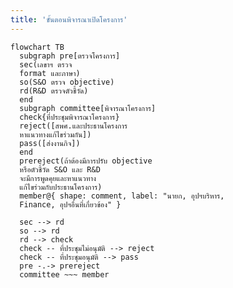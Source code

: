 ```yaml
---
title: 'ขั้นตอนพิจารณาเปิดโครงการ'
---
```


```mermaid
flowchart TB
  subgraph pre[ตรวจโครงการ]
  sec(เลขาฯ ตรวจ
  format และภาษา)
  so(S&O ตรวจ objective)
  rd(R&D ตรวจตัวชี้วัด)
  end
  subgraph committee[พิจารณาโครงการ]
  check{ที่ประชุมพิจารณาโครงการ}
  reject([สพศ.และประธานโครงการ
  หาแนวทางแก้ไขร่วมกัน])
  pass([ส่งงานกิจ])
  end
  prereject(ถ้าต้องมีการปรับ objective
  หรือตัวชี้วัด S&O และ R&D
  จะมีการพูดคุยและหาแนวทาง
  แก้ไขร่วมกับประธานโครงการ)
  member@{ shape: comment, label: "นายก, อุปฯบริหาร,
  Finance, อุปฯอื่นที่เกี่ยวข้อง" }

  sec --> rd
  so --> rd
  rd --> check
  check -- ที่ประชุมไม่อนุมัติ --> reject
  check -- ที่ประชุมอนุมัติ --> pass
  pre -.-> prereject
  committee ~~~ member
```
